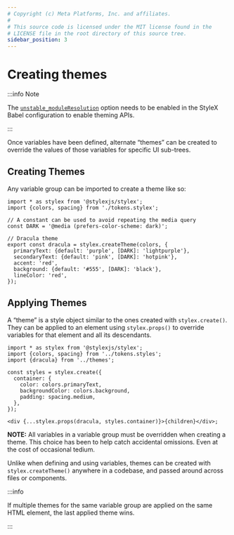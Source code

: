 ```yaml
---
# Copyright (c) Meta Platforms, Inc. and affiliates.
#
# This source code is licensed under the MIT license found in the
# LICENSE file in the root directory of this source tree.
sidebar_position: 3
---
```


# Creating themes

:::info Note

The [`unstable_moduleResolution`](/docs/api/configuration/babel-plugin/#unstable_moduleresolution)
option needs to be enabled in the StyleX Babel configuration to enable theming APIs.

:::

Once variables have been defined, alternate “themes” can be created to override
the values of those variables for specific UI sub-trees.

## Creating Themes

Any variable group can be imported to create a theme like so:

```tsx title="themes.js"
import * as stylex from '@stylexjs/stylex';
import {colors, spacing} from './tokens.stylex';

// A constant can be used to avoid repeating the media query
const DARK = '@media (prefers-color-scheme: dark)';

// Dracula theme
export const dracula = stylex.createTheme(colors, {
  primaryText: {default: 'purple', [DARK]: 'lightpurple'},
  secondaryText: {default: 'pink', [DARK]: 'hotpink'},
  accent: 'red',
  background: {default: '#555', [DARK]: 'black'},
  lineColor: 'red',
});
```

## Applying Themes

A “theme” is a style object similar to the ones created with `stylex.create()`.
They can be applied to an element using `stylex.props()` to override variables
for that element and all its descendants.

```tsx title="components/MyComponent.js"
import * as stylex from '@stylexjs/stylex';
import {colors, spacing} from '../tokens.styles';
import {dracula} from '../themes';

const styles = stylex.create({
  container: {
    color: colors.primaryText,
    backgroundColor: colors.background,
    padding: spacing.medium,
  },
});

<div {...stylex.props(dracula, styles.container)}>{children}</div>;
```

**NOTE:** All variables in a variable group must be overridden when creating a
theme. This choice has been to help catch accidental omissions. Even at the cost
of occasional tedium.

Unlike when defining and using variables, themes can be created with
`stylex.createTheme()` anywhere in a codebase, and passed around across files or
components.

:::info

If multiple themes for the same variable group are applied on the same HTML
element, the last applied theme wins.

:::
